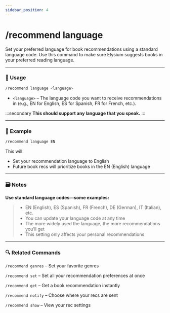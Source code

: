 ```yaml
---
sidebar_position: 4
---
```


# /recommend language 

Set your preferred language for book recommendations using a standard language code. Use this command to make sure Elysium suggests books in your preferred reading language.

<hr className="md-divider-gradient" />

### 💬 Usage
```bash
/recommend language <language>
```
- `<language>` – The language code you want to receive recommendations in (e.g., EN for English, ES for Spanish, FR for French, etc.).

:::secondary
**This should support any language that you speak.**
:::

<hr className="md-divider-gradient" />

### 📌 Example
```bash
/recommend language EN
```
This will:
- Set your recommendation language to English
- Future book recs will prioritize books in the EN (English) language

<hr className="md-divider-gradient" />

### 🗃️ Notes
**Use standard language codes—some examples:**
> - EN (English), ES (Spanish), FR (French), DE (German), IT (Italian), etc.
> - You can update your language code at any time
> - The more widely used the language, the more recommendations you’ll get
> - This setting only affects your personal recommendations

<hr className="md-divider-gradient" />

### 🔍 Related Commands
`/recommend genres` – Set your favorite genres

`/recommend set` – Set all your recommendation preferences at once

`/recommend get` – Get a book recommendation instantly

`/recommend notify` – Choose where your recs are sent

`/recommend show` – View your rec settings